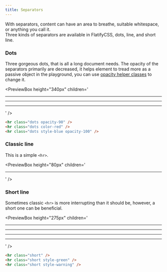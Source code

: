 ```yaml
---
title: Separators
---
```



With separators, content can have an area to breathe, suitable whitespace, or anything you call it.  
Three kinds of separators are available in FlatifyCSS, dots, line, and short line.

### Dots

Three gorgeous dots, that is all a long document needs. The opacity of the separators primarily are decreased, it helps element to tread more as a passive object in the playground, you can use [opacity helper classes](/docs/helpers/opacity-setters) to change it.

<PreviewBox
	height="340px"
	children='<!DOCTYPE html>
<html lang="en">
	<head>
		<meta charset="UTF-8" />
		<meta http-equiv="X-UA-Compatible" content="IE=edge" />
		<meta name="viewport" content="width=device-width, initial-scale=1.0" />
		<link rel="stylesheet" href="https://raw.githack.com/amir2mi/FlatifyCSS/master/dist/css/flatify-min.css" />
		<title>Separators</title>
	</head>
    <hr class="dots opacity-90" />
    <hr class="dots color-red" />
    <hr class="dots style-blue opacity-100" />
</html>'
/>

```html title="index.html"
<hr class="dots opacity-90" />
<hr class="dots color-red" />
<hr class="dots style-blue opacity-100" />
```

### Classic line

This is a simple `<hr>`.

<PreviewBox
	height="80px"
	children='<!DOCTYPE html>
<html lang="en">
	<head>
		<meta charset="UTF-8" />
		<meta http-equiv="X-UA-Compatible" content="IE=edge" />
		<meta name="viewport" content="width=device-width, initial-scale=1.0" />
		<link rel="stylesheet" href="https://raw.githack.com/amir2mi/FlatifyCSS/master/dist/css/flatify-min.css" />
		<title>Separators</title>
	</head>
	<hr>
</html>'
/>

### Short line

Sometimes classic `<hr>` is more interrupting than it should be, however, a short one can be beneficial.

<PreviewBox
	height="275px"
	children='<!DOCTYPE html>
<html lang="en">
	<head>
		<meta charset="UTF-8" />
		<meta http-equiv="X-UA-Compatible" content="IE=edge" />
		<meta name="viewport" content="width=device-width, initial-scale=1.0" />
		<link rel="stylesheet" href="https://raw.githack.com/amir2mi/FlatifyCSS/master/dist/css/flatify-min.css" />
		<title>Separators</title>
	</head>
	<hr class="short">
	<hr class="short style-green">
	<hr class="short style-warning">
	<hr class="short style-danger">
</html>'
/>

```html title="index.html"
<hr class="short" />
<hr class="short style-green" />
<hr class="short style-warning" />
```
